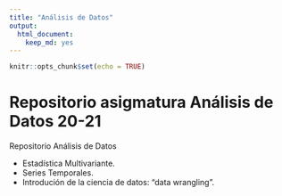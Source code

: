 ```yaml
---
title: "Análisis de Datos"
output: 
  html_document: 
    keep_md: yes
---
```


```r
knitr::opts_chunk$set(echo = TRUE)
```

# Repositorio asigmatura Análisis de Datos 20-21

Repositorio Análisis de Datos

* Estadística Multivariante.
* Series Temporales.
* Introdución de la ciencia de datos: "data wrangling".




